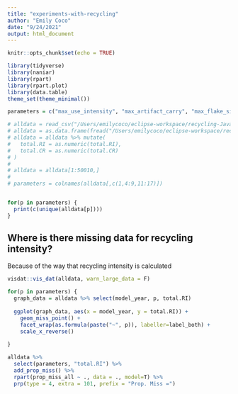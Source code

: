 ```yaml
---
title: "experiments-with-recycling"
author: "Emily Coco"
date: "9/24/2021"
output: html_document
---
```


```r
knitr::opts_chunk$set(echo = TRUE)

library(tidyverse)
library(naniar)
library(rpart)
library(rpart.plot)
library(data.table)
theme_set(theme_minimal())

parameters = c("max_use_intensity", "max_artifact_carry", "max_flake_size","max_nodules_size", "blank_prob", "scavenge_prob", "overlap","mu", "size_preference", "flake_preference","min_suitable_flake_size", "strict_selection")

# alldata = read_csv("/Users/emilycoco/eclipse-workspace/recycling-Java/output/sub_small.csv")
# alldata = as.data.frame(fread("/Users/emilycoco/eclipse-workspace/recycling-Java/output/sub_small.csv", select=c(parameters, "model_year", "total.RI")))
# alldata = alldata %>% mutate(
#   total.RI = as.numeric(total.RI),
#   total.CR = as.numeric(total.CR)
# )
# 
# alldata = alldata[1:50010,]
# 
# parameters = colnames(alldata[,c(1,4:9,11:17)])


for(p in parameters) {
  print(c(unique(alldata[p])))
}

```

## Where is there missing data for recycling intensity?
Because of the way that recycling intensity is calculated

```r

visdat::vis_dat(alldata, warn_large_data = F)

for(p in parameters) {
  graph_data = alldata %>% select(model_year, p, total.RI)
  
  ggplot(graph_data, aes(x = model_year, y = total.RI)) +
    geom_miss_point() +
    facet_wrap(as.formula(paste("~", p)), labeller=label_both) +
    scale_x_reverse()
  
}

alldata %>%
  select(parameters, "total.RI") %>%
  add_prop_miss() %>%
  rpart(prop_miss_all ~ ., data = ., model=T) %>%
  prp(type = 4, extra = 101, prefix = "Prop. Miss =")

```



